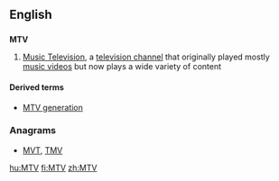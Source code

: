 ==English==
{{wikipedia}}

==={{initialism}}===
'''MTV'''

# [[w:MTV|Music Television]], a [[television channel]] that originally played mostly [[music video]]s but now plays a wide variety of content

====Derived terms====
* [[MTV generation]]

===Anagrams===
* [[MVT#English|MVT]], [[TMV#English|TMV]]

[[hu:MTV]]
[[fi:MTV]]
[[zh:MTV]]
